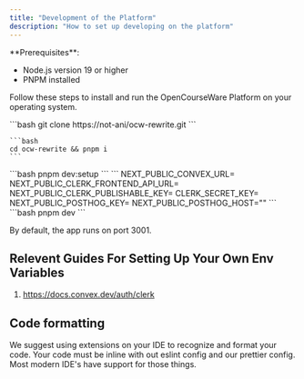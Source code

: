 ```yaml
---
title: "Development of the Platform"
description: "How to set up developing on the platform"
---
```


<Info>
  **Prerequisites**:

  - Node.js version 19 or higher
  - PNPM installed 
</Info>

Follow these steps to install and run the OpenCourseWare Platform on your operating system.

<Steps>
  <Step title="Clone the repo">
    ```bash
    git clone https://not-ani/ocw-rewrite.git
    ```
  </Step>
  <Step title="Preview locally">
    

    ```bash
    cd ocw-rewrite && pnpm i 
    ```
  </Step>
  <Step title="Set Convex Up" stepNumber={3}>
    ```bash
    pnpm dev:setup
    ```
  </Step>
  <Step title="Fill out the env file">
    ```
    NEXT_PUBLIC_CONVEX_URL=
    NEXT_PUBLIC_CLERK_FRONTEND_API_URL=
    NEXT_PUBLIC_CLERK_PUBLISHABLE_KEY=
    CLERK_SECRET_KEY=
    NEXT_PUBLIC_POSTHOG_KEY=
    NEXT_PUBLIC_POSTHOG_HOST=""
    ```
  </Step>
  <Step title="Run the server">
    ```bash
    pnpm dev
    ```
  </Step>
</Steps>

By default, the app runs on port 3001. 

## Relevent Guides For Setting Up Your Own Env Variables

1. https://docs.convex.dev/auth/clerk

## Code formatting

We suggest using extensions on your IDE to recognize and format your code. Your code must be inline with out eslint config and our prettier config. Most modern IDE's have support for those things.